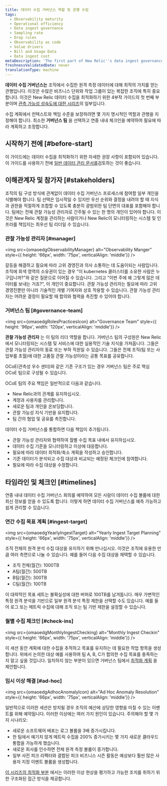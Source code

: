 ```yaml
---
title: 데이터 수집 거버넌스 역할 및 관행 수립
tags:
  - Observability maturity
  - Operational efficiency
  - Data ingest governance
  - Sampling rate
  - Drop rules
  - Observability as code
  - Value drivers
  - Bill and Usage Data
  - Data ingest cost
metaDescription: 'The first part of New Relic''s data ingest governance series on optimizing your ingested data: this focuses on establishing roles and practices.'
freshnessValidatedDate: never
translationType: machine
---
```







**데이터 수집 거버넌스는** 조직에서 수집한 원격 측정 데이터에 대해 최적의 가치를 얻는 관행입니다. 이것은 수많은 비즈니스 단위와 작업 그룹이 있는 복잡한 조직에 특히 중요합니다. 이것은 New Relic 데이터 수집을 최적화하기 위한 4부작 가이드의 첫 번째 부분이며 [관측 가능성 성숙도에 대한 시리즈](/docs/new-relic-solutions/observability-maturity/introduction)의 일부입니다.

수집 계획에서 컨텍스트와 책임 수준을 보장하려면 몇 가지 명시적인 역할과 관행을 지정해야 합니다. 최소한 **거버넌스 팀** 을 선택하고 연중 내내 체크인을 예약하여 필요에 따라 계획하고 조정합니다.

## 시작하기 전에 [#before-start]

이 가이드에는 데이터 수집을 최적화하기 위한 자세한 권장 사항이 포함되어 있습니다. 이 가이드를 사용하기 전에 [일반 데이터 관리 문서를](/docs/data-apis/manage-data/manage-your-data)검토하는 것이 좋습니다.

## 이해관계자 및 참가자 [#stakeholders]

조직의 팀 구성 방식에 관계없이 데이터 수집 거버넌스 프로세스에 참여할 일부 개인을 식별해야 합니다. 팀 선택은 임시적일 수 있지만 우선 순위와 결정을 내려야 할 때 지식과 권한을 적절하게 조합할 수 있도록 충분히 광범위한 팀 단면의 대표를 포함해야 합니다. 팀에는 전체 관찰 가능성 관리자로 간주될 수 있는 한 명의 개인이 있어야 합니다. 이것은 New Relic 계정을 관리하는 사람이거나 New Relic이 모니터링하는 시스템 및 인프라를 책임지는 최우선 팀 리더일 수 있습니다.

### 관찰 가능성 관리자 [#manager]

<img
  src={omaoedgObservabilityManager}
  alt="Observability Manger"
  style={{ height: '66px', width: '75px', verticalAlign: 'middle'}}
/>

갈등을 해결하고 필요에 따라 고위 경영진과 의사 소통하는 데 도움이되는 사람입니다. 조직에 회색 영역의 소유권이 있는 경우 "이 kubernetes 클러스터를 소유한 사람은 누구입니까?"와 같은 질문으로 이어질 수 있습니다. 그리고 "이번 주에 왜 그렇게 많은 데이터를 보내는 거죠?", 이 개인이 중요합니다. 관찰 가능성 관리자는 필요에 따라 고위 경영진뿐만 아니라 기술적인 개별 기여자와 상호 작용할 수 있습니다. 관찰 가능성 관리자는 어려운 결정이 필요할 때 합의와 협력을 촉진할 수 있어야 합니다.

### 거버넌스 팀 [#governance-team]

<img
  src={omaoedgRolesPracticesIcon}
  alt="Governance Team"
  style={{ height: '96px', width: '120px', verticalAlign: 'middle'}}
/>

**관찰 가능성 관리자** 는 이 팀의 리더 역할을 합니다. 거버넌스 팀의 구성원은 New Relic에서 모니터링되는 시스템 및 서비스에 대한 실용적인 기술 지식을 가져옵니다. 그들은 관찰 가능성 관리자의 동료 또는 부하 직원일 수 있습니다. 그들은 전체 조직(팀 또는 사업부를 초월)에 대한 고품질 관찰 가능성이라는 공통 목표를 공유합니다.

OCoE(관측성 우수 센터)와 같은 기존 구조가 있는 경우 거버넌스 팀은 주로 핵심 OCoE 팀으로 구성될 수 있습니다.

OCoE 팀의 주요 책임은 일반적으로 다음과 같습니다.

* New Relic과의 관계를 유지하십시오.
* 계정과 사용자를 관리합니다.
* 새로운 팀과 개인을 온보딩합니다.
* 관찰 가능성 지식 기반을 유지합니다.
* 팀 간의 협업 및 공유를 촉진합니다.

데이터 수집 거버넌스를 통합하면 다음 책임이 추가됩니다.

* 관찰 가능성 관리자와 협력하여 월별 수집 목표 내에서 유지하십시오.
* 데이터 수집 기준을 모니터링하고 이상에 대응합니다.
* 필요에 따라 데이터 최적화/축소 계획을 작성하고 승인합니다.
* 기준 데이터가 분석되고 수집 대상과 비교되는 예정된 체크인에 참여합니다.
* 필요에 따라 수집 대상을 수정합니다.

## 타임라인 및 체크인 [#timelines]

연중 내내 데이터 수집 거버넌스 회의를 예약하여 모든 사람이 데이터 수집 볼륨에 대한 최신 정보를 얻을 수 있도록 합니다. 이렇게 하면 데이터 수집 거버넌스를 예측 가능하고 쉽게 관리할 수 있습니다.

### 연간 수집 목표 계획 [#ingest-target]

<img
  src={omaoedgYearlyIngestTarget}
  alt="Yearly Ingest Target Planning"
  style={{ height: '66px', width: '75px', verticalAlign: 'middle'}}
/>

조직 전체의 원격 분석 수집 대상을 유지하기 위해 만나십시오. 이것은 조직에 유용한 만큼 여러 측면으로 나눌 수 있습니다. 예를 들어 다음 수집 대상을 채택할 수 있습니다.

* 조직 전체(월간): 1000TB
* A팀(월간): 500TB
* B팀(월간): 300TB
* C팀(월간): 100TB

이 대략적인 목표 세트는 불확실성에 대한 버퍼로 100TB를 남겨둡니다. 매우 가변적인 특정 원격 분석을 기반으로 일부 원격 분석 특정 제한을 선택할 수도 있습니다. 예를 들어 로그 또는 메트릭 수집에 대해 조직 또는 팀 기반 제한을 설정할 수 있습니다.

### 월별 수집 체크인 [#check-ins]

<img
  src={omaoedgMonthlyIngestChecking}
  alt="Monthly Ingest Checkin"
  style={{ height: '66px', width: '75px', verticalAlign: 'middle'}}
/>

이 세션 동안 계획에 대한 수집을 추적하고 목표를 유지하는 데 필요한 작업 항목을 생성합니다. 위에서 논의한 대상 예를 사용하여 팀 A, B, C가 합의한 수집 목표를 충족하는지 알고 싶을 것입니다. 일치하지 않는 부분이 있으면 거버넌스 팀에서 [최적화 계획](/docs/new-relic-solutions/observability-maturity/operational-efficiency/dg-optimizing) 을 제안합니다.

### 임시 이상 해결 [#ad-hoc]

<img
  src={omaoedgAdhocAnomalyIcon}
  alt="Ad Hoc Anomaly Resolution"
  style={{ height: '66px', width: '75px', verticalAlign: 'middle'}}
/>

일반적으로 이러한 세션은 방치될 경우 조직의 예산에 상당한 영향을 미칠 수 있는 이벤트를 위해 예약됩니다. 이러한 이상에는 여러 가지 원인이 있습니다. 주의해야 할 몇 가지 시나리오:

* 새로운 소프트웨어 배포는 로그 볼륨을 3배 증가시킵니다.
* 한 팀에서 예기치 않게 메트릭 수집을 200% 증가시키는 몇 가지 새로운 클라우드 통합을 가능하게 했습니다.
* 새로운 회사를 인수하면 전체 원격 측정 볼륨이 증가합니다.
* 일부 사전 피크 리팩터와 결합된 피크 비즈니스 시즌 활동은 예상보다 훨씬 많은 사용자 지정 이벤트 볼륨을 생성합니다.

[이 시리즈의 최적화 부분](/docs/new-relic-solutions/observability-maturity/operational-efficiency/dg-optimizing) 에서는 이러한 이상 현상을 평가하고 가능한 조치를 취하기 위한 구조화된 접근 방식을 제공합니다.